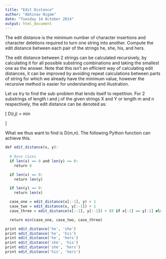 ```yaml
---
title: "Edit Distance"
author: "Abhinav Nigam"
date: "Tuesday 14 October 2014"
output: html_document
---
```

The edit distance is the minimum number of character insertions and character deletions required to turn one string into another. Compute the edit distance between each pair of the strings he, she, his, and hers.  

The edit distance between 2 strings can be calculated recursively, by calculating it for all possible substring combinations and taking the smallest one as the answer. Note that this isn't an efficient way of calculating edit distances, it can be improved by avoiding repeat calculations between parts of string for which we already have the minimum value, however the recursive method is easier for understanding and illustration.  

Let us try to find the sub-problem that lends itself to repetition. For 2 substrings of length i and j of the given strings X and Y or length m and n respectively, the edit distance can be denoted as:

\[ 
D(i,j) = min\begin{cases}
D(i-1,j) + 1\\
D(i,j-1) + 1\\
D(i-1,j-1) + \begin{cases}
2; & \text if X(i) \not= Y(j)\\
0; & \text if X(i) = Y(j)
\end{cases}
\end{cases}
\]

What we thus want to find is D(m,n). The following Python function can achieve this.

```r
def edit_distance(x, y):
  
  # Base Cases
  if len(x) == 0 and len(y) == 0:
    return 0

  if len(x) == 0:
    return len(y)

  if len(y) == 0:
    return len(x)

  case_one = edit_distance(x[:-1], y) + 1
  case_two = edit_distance(x, y[:-1]) + 1
  case_three = edit_distance(x[:-1], y[:-1]) + (0 if x[-1] == y[-1] else 2)

  return min(case_one, case_two, case_three)

print edit_distance('he', 'she')
print edit_distance('he', 'his')
print edit_distance('he', 'hers')
print edit_distance('she', 'his')
print edit_distance('she', 'hers')
print edit_distance('his', 'hers')
```